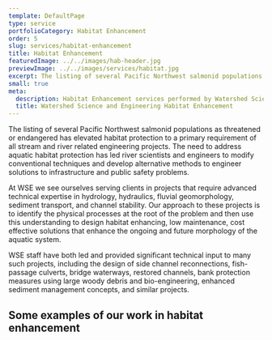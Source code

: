 ```yaml
---
template: DefaultPage
type: service
portfolioCategory: Habitat Enhancement
order: 5
slug: services/habitat-enhancement
title: Habitat Enhancement
featuredImage: ../../images/hab-header.jpg
previewImage: ../../images/services/habitat.jpg
excerpt: The listing of several Pacific Northwest salmonid populations as threatened or endangered has elevated habitat protection to a primary requirement of all stream and river related engineering projects
small: true
meta:
  description: Habitat Enhancement services performed by Watershed Science and Engineering
  title: Watershed Science and Engineering Habitat Enhancement
---
```


The listing of several Pacific Northwest salmonid populations as threatened or endangered has elevated habitat protection to a primary requirement of all stream and river related engineering projects. The need to address aquatic habitat protection has led river scientists and engineers to modify conventional techniques and develop alternative methods to engineer solutions to infrastructure and public safety problems.

At WSE we see ourselves serving clients in projects that require advanced technical expertise in hydrology, hydraulics, fluvial geomorphology, sediment transport, and channel stability. Our approach to these projects is to identify the physical processes at the root of the problem and then use this understanding to design habitat enhancing, low maintenance, cost effective solutions that enhance the ongoing and future morphology of the aquatic system.

WSE staff have both led and provided significant technical input to many such projects, including the design of side channel reconnections, fish-passage culverts, bridge waterways, restored channels, bank protection measures using large woody debris and bio-engineering, enhanced sediment management concepts, and similar projects.

## Some examples of our work in habitat enhancement